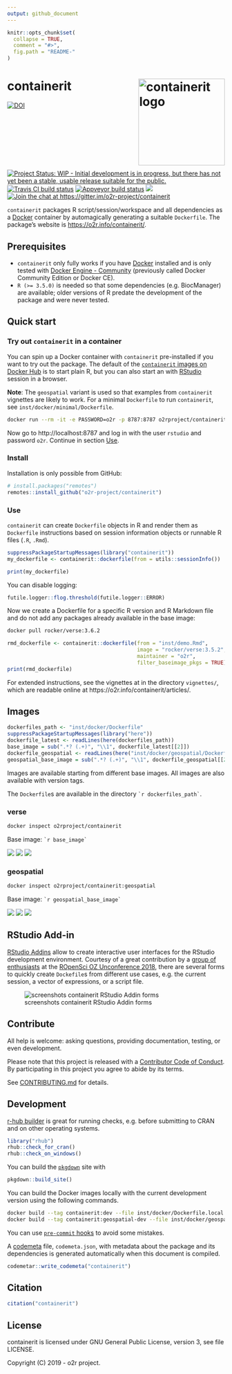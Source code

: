 ```yaml
---
output: github_document
---
```

<!-- README.md is generated from README.Rmd. Please edit that file! -->

```r
knitr::opts_chunk$set(
  collapse = TRUE,
  comment = "#>",
  fig.path = "README-"
)
```

# containerit <img src="man/figures/logo.png" align="right" alt="containerit logo" width="200" style="padding: 0 0 10px 10px;" />

<!-- badges: start -->
[![DOI](https://joss.theoj.org/papers/10.21105/joss.01603/status.svg)](https://doi.org/10.21105/joss.01603)
[![Project Status: WIP - Initial development is in progress, but there has not yet been a stable, usable release suitable for the public.](https://www.repostatus.org/badges/latest/wip.svg)](https://www.repostatus.org/#wip)
[![Travis CI build status](https://travis-ci.org/o2r-project/containerit.svg?branch=master)](https://travis-ci.org/o2r-project/containerit)
[![Appveyor build status](https://ci.appveyor.com/api/projects/status/2242hcwagoafxaxq?svg=true)](https://ci.appveyor.com/project/nuest/containerit-rrvpq)
[![](https://www.r-pkg.org/badges/version/containerit)](https://github.com/o2r-project/containerit/issues/68)
[![Join the chat at https://gitter.im/o2r-project/containerit](https://badges.gitter.im/o2r-project/containerit.svg)](https://gitter.im/o2r-project/containerit)
<span data-badge-popover="bottom" data-badge-type="2" data-doi="10.21105/joss.01603" data-condensed="true" data-hide-no-mentions="true" class="altmetric-embed"></span>
<!-- badges: end -->
<script type='text/javascript' src='https://d1bxh8uas1mnw7.cloudfront.net/assets/embed.js'></script>

`containerit` packages R script/session/workspace and all dependencies as a [Docker](https://docker.com/) container by automagically generating a suitable `Dockerfile`.
The package's website is [https://o2r.info/containerit/](https://o2r.info/containerit/).

## Prerequisites

- `containerit` only fully works if you have [Docker](https://en.wikipedia.org/wiki/Docker_(software)) installed and is only tested with [Docker Engine - Community](https://docs.docker.com/install/overview/) (previously called Docker Community Edition or Docker CE).
- `R (>= 3.5.0)` is needed so that some dependencies (e.g. BiocManager) are available; older versions of R predate the development of the package and were never tested.

## Quick start

### Try out `containerit` in a container

You can spin up a Docker container with `containerit` pre-installed if you want to try out the package.
The default of the [`containerit` images on Docker Hub](#images) is to start plain R, but you can also start an with [RStudio](https://www.rstudio.com/products/rstudio/) session in a browser.

**Note**: The `geospatial` variant is used so that examples from `containerit` vignettes are likely to work.
For a minimal `Dockerfile` to run `containerit`, see `inst/docker/minimal/Dockerfile`.

```bash
docker run --rm -it -e PASSWORD=o2r -p 8787:8787 o2rproject/containerit:geospatial /init
```

Now go to http://localhost:8787 and log in with the user `rstudio` and password `o2r`.
Continue in section [Use](#use).

### Install

Installation is only possible from GitHub:

```r
# install.packages("remotes")
remotes::install_github("o2r-project/containerit")
```

### Use

`containerit` can create `Dockerfile` objects in R and render them as `Dockerfile` instructions based on session information objects or runnable R files (`.R`, `.Rmd`).

```r
suppressPackageStartupMessages(library("containerit"))
my_dockerfile <- containerit::dockerfile(from = utils::sessionInfo())
```

```r
print(my_dockerfile)
```

You can disable logging:

```r
futile.logger::flog.threshold(futile.logger::ERROR)
```

Now we create a Dockerfile for a specific R version and R Markdown file and do not add any packages already available in the base image:

```bash
docker pull rocker/verse:3.6.2
```

```r
rmd_dockerfile <- containerit::dockerfile(from = "inst/demo.Rmd",
                                          image = "rocker/verse:3.5.2",
                                          maintainer = "o2r",
                                          filter_baseimage_pkgs = TRUE)
print(rmd_dockerfile)
```

For extended instructions, see the vignettes at in the directory `vignettes/`, which are readable online at https://o2r.info/containerit/articles/.

## Images

```r
dockerfiles_path <- "inst/docker/Dockerfile"
suppressPackageStartupMessages(library("here"))
dockerfile_latest <- readLines(here(dockerfiles_path))
base_image = sub(".*? (.+)", "\\1", dockerfile_latest[[2]])
dockerfile_geospatial <- readLines(here("inst/docker/geospatial/Dockerfile"))
geospatial_base_image = sub(".*? (.+)", "\\1", dockerfile_geospatial[[2]])
```

Images are available starting from different base images.
All images are also available with version tags.

The `Dockerfile`s are available in the directory `` `r dockerfiles_path` ``.

### verse

```bash
docker inspect o2rproject/containerit
```

Base image: `` `r base_image` ``

[![](https://images.microbadger.com/badges/version/o2rproject/containerit.svg)](https://microbadger.com/images/o2rproject/containerit "Get your own version badge on microbadger.com") [![](https://images.microbadger.com/badges/image/o2rproject/containerit.svg)](https://microbadger.com/images/o2rproject/containerit "Get your own image badge on microbadger.com") [![](https://images.microbadger.com/badges/commit/o2rproject/containerit.svg)](https://microbadger.com/images/o2rproject/containerit "Get your own commit badge on microbadger.com")

### geospatial

```bash
docker inspect o2rproject/containerit:geospatial
```

Base image: `` `r geospatial_base_image` ``

[![](https://images.microbadger.com/badges/version/o2rproject/containerit:geospatial.svg)](https://microbadger.com/images/o2rproject/containerit:geospatial "Get your own version badge on microbadger.com") [![](https://images.microbadger.com/badges/image/o2rproject/containerit:geospatial.svg)](https://microbadger.com/images/o2rproject/containerit:geospatial "Get your own image badge on microbadger.com") [![](https://images.microbadger.com/badges/commit/o2rproject/containerit:geospatial.svg)](https://microbadger.com/images/o2rproject/containerit:geospatial "Get your own commit badge on microbadger.com")

## RStudio Add-in

[RStudio Addins](https://rstudio.github.io/rstudioaddins/) allow to create interactive user interfaces for the RStudio development environment.
Courtesy of a great contribution by a [group of enthusiasts](https://github.com/o2r-project/containerit/issues/27#issuecomment-440869329) at the [ROpenSci OZ Unconference 2018](https://ozunconf18.ropensci.org/), there are several forms to quickly create `Dockefile`s from different use cases, e.g. the current session, a vector of expressions, or a script file.

![screenshots containerit RStudio Addin forms](https://user-images.githubusercontent.com/1325054/61534429-e1345980-aa2f-11e9-8f5d-e6f67e5d7dde.png)

## Contribute

All help is welcome: asking questions, providing documentation, testing, or even development.

Please note that this project is released with a [Contributor Code of Conduct](CONDUCT.md).
By participating in this project you agree to abide by its terms.

See [CONTRIBUTING.md](CONTRIBUTING.md) for details.

## Development

[r-hub builder](https://builder.r-hub.io/) is great for running checks, e.g. before submitting to CRAN and on other operating systems.

```r
library("rhub")
rhub::check_for_cran()
rhub::check_on_windows()
```

You can build the [`pkgdown`](https://pkgdown.r-lib.org/) site with

```r
pkgdown::build_site()
```

You can build the Docker images locally with the current development version using the following commands.

```bash
docker build --tag containerit:dev --file inst/docker/Dockerfile.local .
docker build --tag containerit:geospatial-dev --file inst/docker/geospatial/Dockerfile.local .
```

You can use [`pre-commit` hooks](https://github.com/lorenzwalthert/pre-commit-hooks) to avoid some mistakes.

A [codemeta](https://codemeta.github.io/) file, `codemeta.json`, with metadata about the package and its dependencies is generated automatically when this document is compiled.

```r
codemetar::write_codemeta("containerit")
```

## Citation

```r
citation("containerit")
```

## License

containerit is licensed under GNU General Public License, version 3, see file LICENSE.

Copyright (C) 2019 - o2r project.
